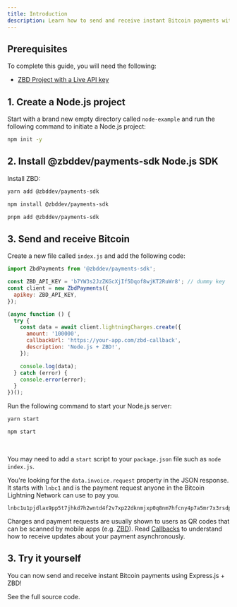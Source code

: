 ```yaml
---
title: Introduction
description: Learn how to send and receive instant Bitcoin payments with Node.js and ZBD.
---
```


## Prerequisites

To complete this guide, you will need the following:

- [ZBD Project with a Live API key](/docs/dashboard/projects/api)

## 1. Create a Node.js project

Start with a brand new empty directory called `node-example` and run the following command to initiate a Node.js project:

```bash
npm init -y
```

## 2. Install @zbddev/payments-sdk Node.js SDK

Install ZBD:

<CodeGroup>

```bash yarn
yarn add @zbddev/payments-sdk
```

```bash npm
npm install @zbddev/payments-sdk
```

```bash pnpm
pnpm add @zbddev/payments-sdk
```

</CodeGroup>

## 3. Send and receive Bitcoin

Create a new file called `index.js` and add the following code:

```js
import ZbdPayments from '@zbddev/payments-sdk';

const ZBD_API_KEY = 'b7YW3s2JzZKGcXjIf5Dqof8wjKT2RuWr8'; // dummy key
const client = new ZbdPayments({
  apikey: ZBD_API_KEY,
});

(async function () {
  try {
    const data = await client.lightningCharges.create({
      amount: '100000',
      callbackUrl: 'https://your-app.com/zbd-callback',
      description: 'Node.js + ZBD!',
    });

    console.log(data);
  } catch (error) {
    console.error(error);
  }
})();
```

Run the following command to start your Node.js server:

<CodeGroup>

```bash yarn
yarn start
```

```bash npm
npm start
```

</CodeGroup>

<br />

<Tip>You may need to add a `start` script to your `package.json` file such as `node index.js`.</Tip>

You're looking for the `data.invoice.request` property in the JSON response. It starts with `lnbc1` and is the payment request anyone in the Bitcoin Lightning Network can use to pay you.

```
lnbc1u1pjdlax9pp5t7jhkd7h2wntd4f2v7xp22dknmjxp0q8nm7hfcny4p7a5mr7x3rsdp9f4hkueteypshggrfde6x2unwv46zqumsv4jkgcqzzsxqzjcsp5dsayu6m6632p28rnkeeqsr7d54amrkv6wh46yrv42gdgca8xl8gs9qyyssqgj2zrkax733rzulfkzc5mqsr8fpwrva82stpa7e0frw32722trv37jlq8mvlqfp8y75lr6mz63zd7qnxar8hhsehuy22pvfq6wjxwqqqa60lx3
```

<Info>Charges and payment requests are usually shown to users as QR codes that can be scanned by mobile apps (e.g. [ZBD](https://zbd.one/download)). Read [Callbacks](/api-reference/callbacks) to understand how to receive updates about your payment asynchronously.</Info>

## 3. Try it yourself

You can now send and receive instant Bitcoin payments using Express.js + ZBD!

<CardGroup cols={1}>
  <Card title="Node.js Example" icon="github" color="#000000" href="https://github.com/zebedeeio/zbd-node-example">
    See the full source code.
  </Card>
</CardGroup>
